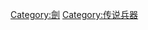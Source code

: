 {{Commonscat|Mythological weapons|神話中的武器}}

[[Category:劍|Category:劍]]
[[Category:传说兵器|Category:传说兵器]]